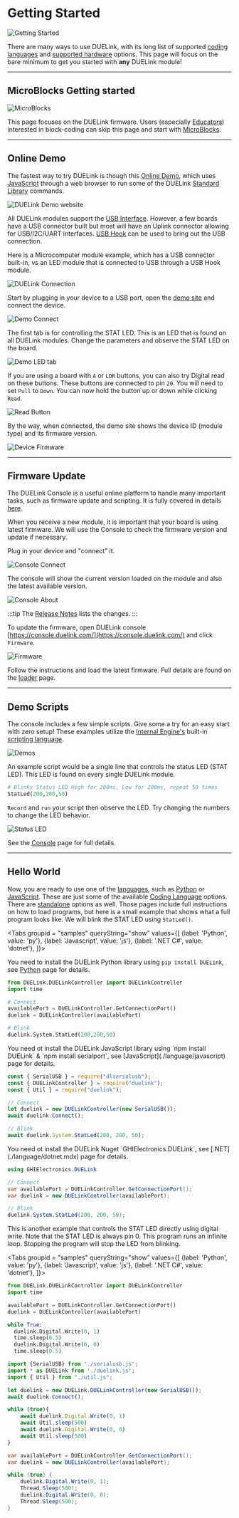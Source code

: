 
# Getting Started


![Getting Started](pathname:///img/getting-started.png)

There are many ways to use DUELink, with its long list of supported [coding languages](./language/intro) and [supported hardware](./hw/intro) options. This page will focus on the bare minimum to get you started with **any** DUELink module!

---

## MicroBlocks Getting started

![MicroBlocks](pathname:///img/microblocks.png)


This page focuses on the DUELink firmware. Users (especially [Educators](./educators)) interested in block-coding can skip this page and start with [MicroBlocks](./language/microblocks).

---

## Online Demo

The fastest way to try DUELink is though this [Online Demo](https://demo.duelink.com/), which uses [JavaScript](./language/javascript) through a web browser to run some of the DUELink [Standard Library](./engine/stdlib) commands.

![DUELink Demo website](pathname:///img/demo-website.png)

All DUELink modules support the [USB Interface](./interface/usb). However, a few boards have a USB connector built but most will have an Uplink connector allowing for USB/I2C/UART interfaces. [USB Hook](./products/adusbhook-a) can be used to bring out the USB connection.

Here is a Microcomputer module example, which has a USB connector built-in, vs an LED module that is connected to USB through a USB Hook module.

![DUELink Connection](pathname:///img/duelink-connection.png)
 
Start by plugging in your device to a USB port, open the [demo site](https://demo.duelink.com/) and connect the device.

![Demo Connect](pathname:///img/demo-connect.png)

The first tab is for controlling the STAT LED. This is an LED that is found on all DUELink modules. Change the parameters and observe the STAT LED on the board.

![Demo LED tab](pathname:///img/demo-led-tab.png)

If you are using a board with `A` or `LDR` buttons, you can also try Digital read on these buttons. These buttons are connected to pin `20`. You will need to set `Pull` to `Down`. You can now hold the button up or down while clicking `Read`.

![Read Button](pathname:///img/demo-digital-read.png)

By the way, when connected, the demo site shows the device ID (module type) and its firmware version.

![Device Firmware](pathname:///img/demo-firmware-version.png)

---

## Firmware Update

The DUELink Console is a useful online platform to handle many important tasks, such as firmware update and scripting. It is fully covered in details [here](./console).

When you receive a new module, it is important that your board is using latest firmware. We will use the Console to check the firmware version and update if necessary. 

Plug in your device and "connect" it.

![Console Connect](pathname:///img/due-connect.png)

The console will show the current version loaded on the module and also the latest available version.

![Console About](pathname:///img/console-about.png)

:::tip
The [Release Notes](./release-notes) lists the changes.
:::

To update the firmware, open DUELink console [https://console.duelink.com/](https://console.duelink.com/) and click `Firmware`.

![Firmware](pathname:///img/due-firmware.png)

Follow the instructions and load the latest firmware. Full details are found on the [loader](./loader) page.

---

## Demo Scripts

The console includes a few simple scripts. Give some a try for an easy start with zero setup! These examples utilize the [Internal Engine's](./engine/intro) built-in [scripting language](./engine/scripting).

![Demos](pathname:///img/due-demos.png)

An example script would be a single line that controls the status LED (STAT LED). This LED is found on every single DUELink module.

```py
# Blinks Status LED High for 200ms, Low for 200ms, repeat 50 times
StatLed(200,200,50)
```

`Record` and `run` your script then observe the LED. Try changing the numbers to change the LED behavior.

![Status LED](pathname:///img/statled-blink.gif)

See the [Console](./console) page for full details.

---

## Hello World

Now, you are ready to use one of the [languages](./language/intro), such as [Python](./language/python) or [JavaScript](./language/javascript). These are just some of the available [Coding Language](./language/intro) options. There are [standalone](./language/standalone) options as well. Those pages include full instructions on how to load programs, but here is a small example that shows what a full program looks like.  We will blink the STAT LED using `StatLed()`.

<Tabs groupid = "samples" queryString="show"
  values={[
    {label: 'Python', value: 'py'},
    {label: 'Javascript', value: 'js'},
    {label: '.NET C#', value: 'dotnet'},
  ]}>

<TabItem value="py">

You need to install the DUELink Python library using `pip install DUELink`, see [Python](./language/python) page for details.

```py
from DUELink.DUELinkController import DUELinkController
import time

# Connect
availablePort = DUELinkController.GetConnectionPort()
duelink = DUELinkController(availablePort)

# Blink
duelink.System.StatLed(200,200,50)
```

</TabItem>

<TabItem value="js">
You need ot install the DUELink JavaScript library using `npm install DUELink` & `npm install serialport`, see [JavaScript](./language/javascript) page for details.

```js
const { SerialUSB } = require("dlserialusb");
const { DUELinkController } = require("duelink");
const { Util } = require("duelink");

// Connect
let duelink = new DUELinkController(new SerialUSB());
await duelink.Connect();

// Blink
await duelink.System.StatLed(200, 200, 50);
```

</TabItem>
<TabItem value="dotnet">
You need ot install the DUELink Nuget `GHIElectronics.DUELink`, see [.NET](./language/dotnet.mdx) page for details.

```csharp
using GHIElectronics.DUELink

// Connect
var availablePort = DUELinkController.GetConnectionPort();
var duelink = new DUELinkController(availablePort);

// Blink
duelink.System.StatLed(200, 200, 50);
```

</TabItem>
</Tabs>

This is another example that controls the STAT LED directly using digital write. Note that the STAT LED is always pin 0. This program runs an infinite loop. Stopping the program will stop the LED from blinking.

<Tabs groupid = "samples" queryString="show"
  values={[
    {label: 'Python', value: 'py'},
    {label: 'Javascript', value: 'js'},
    {label: '.NET C#', value: 'dotnet'},
  ]}>

<TabItem value="py">

```py
from DUELink.DUELinkController import DUELinkController
import time

availablePort = DUELinkController.GetConnectionPort()
duelink = DUELinkController(availablePort)

while True:
  duelink.Digital.Write(0, 1)
  time.sleep(0.5)
  duelink.Digital.Write(0, 0)
  time.sleep(0.5)
```

</TabItem>
<TabItem value="js">

```js
import {SerialUSB} from './serialusb.js';
import * as DUELink from './duelink.js';
import { Util } from "./util.js";

let duelink = new DUELink.DUELinkController(new SerialUSB());
await duelink.Connect();

while (true){
    await duelink.Digital.Write(0, 1)
    await Util.sleep(500)
    await duelink.Digital.Write(0, 0)
    await Util.sleep(500)
}
```

</TabItem>
<TabItem value="dotnet">

```cs
var availablePort = DUELinkController.GetConnectionPort();
var duelink = new DUELinkController(availablePort);

while (true) {
    duelink.Digital.Write(0, 1);
    Thread.Sleep(500);
    duelink.Digital.Write(0, 0);
    Thread.Sleep(500);
}
```

</TabItem>
</Tabs>
